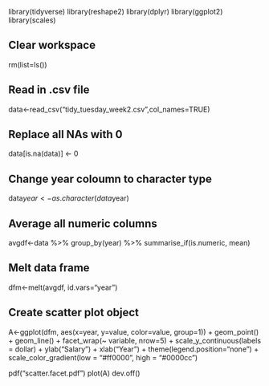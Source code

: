 library(tidyverse)
library(reshape2)
library(dplyr)
library(ggplot2)
library(scales)

## Clear workspace
rm(list=ls())

## Read in .csv file
data<-read_csv("tidy_tuesday_week2.csv",col_names=TRUE)

## Replace all NAs with 0
data[is.na(data)] <- 0

## Change year coloumn to character type
data$year<-as.character(data$year)

## Average all numeric columns
avgdf<-data %>% group_by(year) %>% summarise_if(is.numeric, mean)

## Melt data frame
dfm<-melt(avgdf, id.vars="year")

## Create scatter plot object
A<-ggplot(dfm, aes(x=year, y=value, color=value, group=1)) +
  geom_point() +
  geom_line() +
  facet_wrap(~ variable, nrow=5) +
  scale_y_continuous(labels = dollar) +
  ylab("Salary") +
  xlab("Year") +
  theme(legend.position="none") +
  scale_color_gradient(low = "#ff0000", high = "#0000cc")

pdf("scatter.facet.pdf")
plot(A)
dev.off()
